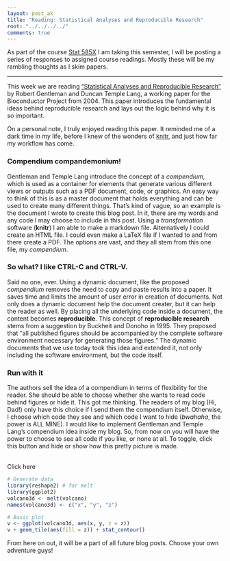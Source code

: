 ```yaml
---
layout: post_ak
title: "Reading: Statistical Analyses and Reproducible Research"
root: "../../../../"
comments: true
---
```

As part of the course [Stat 585X](http://dicook.github.io/stat585/) I am taking this semester, I will be posting a series of responses to assigned course readings. Mostly these will be my rambling thoughts as I skim papers.

****
This week we are reading ["Statistical Analyses and Reproducible Research"](http://biostats.bepress.com/bioconductor/paper2/) by Robert Gentleman and Duncan Temple Lang, a working paper for the Bioconductor Project from 2004. This paper introduces the fundamental ideas behind reproducible research and lays out the logic behind why it is so important. 

On a personal note, I truly enjoyed reading this paper. It reminded me of a dark time in my life, before I knew of the wonders of [knitr](http://yihui.name/knitr), and just how far my workflow has come.

### Compendium com**pandemonium**!
Gentleman and Temple Lang introduce the concept of a *compendium*, which is used as a container for elements that generate various different views or outputs such as a PDF document, code, or graphics. An easy way to think of this is as a master document that holds everything and can be used to create many different things. That's kind of vague, so an example is the document I wrote to create this blog post. In it, there are my words and any code I may choose to include in this post. Using a *transformation* software (**knitr**) I am able to make a markdown file. Alternatively I could create an HTML file. I could even make a LaTeX file if I wanted to and from there create a PDF. The options are vast, and they all stem from this one file, my *compendium*. 

### So what? I like CTRL-C and CTRL-V.
Said no one, ever. Using a dynamic document, like the proposed *compendium* removes the need to copy and paste results into a paper. It saves time and limits the amount of user error in creation of documents. Not only does a dynamic document help the document creater, but it can help the reader as well. By placing all the underlying code inside a document, the content becomes **reproducible**. This concept of **reproducible research** stems from a suggestion by Buckheit and Donoho in 1995. They proposed that "all published figures should be accompanied by the complete software environment necessary for generating those figures." The dynamic documents that we use today took this idea and extended it, not only including the software environment, but the code itself.

### Run with it
The authors sell the idea of a compendium in terms of flexibility for the reader. She should be able to choose whether she wants to read code behind figures or hide it. This got me thinking. The readers of my blog (Hi, Dad!) only have this choice if I send them the compendium itself. Otherwise, I choose which code they see and which code I want to hide (*bwahaha*, the power is ALL MINE). I would like to implement Gentleman and Temple Lang's compendium idea inside my blog. So, from now on you will have the power to choose to see all code if you like, or none at all. To toggle, click this button and hide or show how this pretty picture is made. 

<div id="clickme2">
  <span>
    <i class="fa fa-gear"></i>  
    Click here
  </span>
</div>

<script>
$( "#clickme2" ).click(function() {
  $( "code" ).toggle( "slow", function() {
    // Animation complete.
  });
  $( ".status" ).toggle( "slow", function() {
    // Animation complete.
  });
});
</script>
```r
# Generate data
library(reshape2) # for melt
library(ggplot2)
volcano3d <- melt(volcano)
names(volcano3d) <- c("x", "y", "z")

# Basic plot
v <- ggplot(volcano3d, aes(x, y, z = z))
v + geom_tile(aes(fill = z)) + stat_contour()
```
From here on out, it will be a part of all future blog posts. Choose your own adventure guys!





